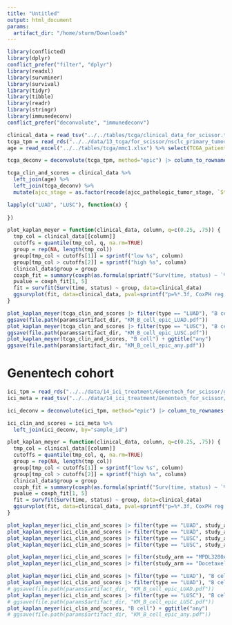 ```yaml
---
title: "Untitled"
output: html_document
params:
  artifact_dir: "/home/sturm/Downloads"
---
```


```r
library(conflicted)
library(dplyr)
conflict_prefer("filter", "dplyr")
library(readxl)
library(survminer)
library(survival)
library(tidyr)
library(tibble)
library(readr)
library(stringr)
library(immunedeconv)
conflict_prefer("deconvolute", "immunedeconv")
```

```r
clinical_data = read_tsv("../../tables/tcga/clinical_data_for_scissor.tsv")
tcga_tpm = read_rds("../../data/13_tcga/for_scissor/nsclc_primary_tumor.rds")
age = read_excel("../../tables/tcga/mmc1.xlsx") %>% select(TCGA_patient_barcode=bcr_patient_barcode, age=age_at_initial_pathologic_diagnosis)


```


```r
tcga_deconv = deconvolute(tcga_tpm, method="epic") |> column_to_rownames("cell_type") |> as.matrix() |> t() |> as_tibble(rownames="TCGA_patient_barcode")

tcga_clin_and_scores = clinical_data %>% 
  left_join(age) %>%
  left_join(tcga_deconv) %>%
  mutate(ajcc_stage = as.factor(recode(ajcc_pathologic_tumor_stage, `Stage IV` = 4, `Stage IIIA` = 3, `Stage IB` = 1, `Stage IA` = 1, `Stage I` = 1, `Stage II` = 2, `Stage IIA` = 2, `Stage IIB` = 2, `Stage III`= 3, `Stage IIIB` = 3, .default=NA_real_))) |> filter(time < 365 * 10)
```


```r


lapply(c("LUAD", "LUSC"), function(x) { 
 
})

```

```r
plot_kaplan_meyer = function(clinical_data, column, q=c(0.25, .75)) {
  tmp_col = clinical_data[[column]]
  cutoffs = quantile(tmp_col, q, na.rm=TRUE)
  group = rep(NA, length(tmp_col))
  group[tmp_col < cutoffs[1]] = sprintf("low %s", column)
  group[tmp_col > cutoffs[2]] = sprintf("high %s", column)
  clinical_data$group = group
  coxph_fit = summary(coxph(as.formula(sprintf("Surv(time, status) ~ `%s` + ajcc_stage + age", column)), data=clinical_data))$coefficients
  pvalue = coxph_fit[1, 5]
  fit = survfit(Surv(time, status) ~ group, data=clinical_data)
  ggsurvplot(fit, data=clinical_data, pval=sprintf("p=%*.3f, CoxPH reg.", 3, pvalue), risk.table = FALSE, xlab="time in days")
}

plot_kaplan_meyer(tcga_clin_and_scores |> filter(type == "LUAD"), "B cell") + ggtitle("LUAD")
ggsave(file.path(params$artifact_dir, "KM_B_cell_epic_LUAD.pdf"))
plot_kaplan_meyer(tcga_clin_and_scores |> filter(type == "LUSC"), "B cell") + ggtitle("LUSC")
ggsave(file.path(params$artifact_dir, "KM_B_cell_epic_LUSC.pdf"))
plot_kaplan_meyer(tcga_clin_and_scores, "B cell") + ggtitle("any")
ggsave(file.path(params$artifact_dir, "KM_B_cell_epic_any.pdf"))

```

# Genentech cohort
```r
ici_tpm = read_rds("../../data/14_ici_treatment/Genentech_for_scissor/genentech.rds")
ici_meta = read_tsv("../../data/14_ici_treatment/Genentech_for_scissor/genentech_clinical_data.tsv")
```

```r
ici_deconv = deconvolute(ici_tpm, method="epic") |> column_to_rownames("cell_type") |> as.matrix() |> t() |> as_tibble(rownames="sample_id")

ici_clin_and_scores = ici_meta %>% 
  left_join(ici_deconv, by="sample_id")
```

```r
plot_kaplan_meyer = function(clinical_data, column, q=c(0.25, .75)) {
  tmp_col = clinical_data[[column]]
  cutoffs = quantile(tmp_col, q, na.rm=TRUE)
  group = rep(NA, length(tmp_col))
  group[tmp_col < cutoffs[1]] = sprintf("low %s", column)
  group[tmp_col > cutoffs[2]] = sprintf("high %s", column)
  clinical_data$group = group
  coxph_fit = summary(coxph(as.formula(sprintf("Surv(time, status) ~ `%s`", column)), data=clinical_data))$coefficients
  pvalue = coxph_fit[1, 5]
  fit = survfit(Surv(time, status) ~ group, data=clinical_data)
  ggsurvplot(fit, data=clinical_data, pval=sprintf("p=%*.3f, CoxPH reg.", 3, pvalue), risk.table = FALSE, xlab="time in days")
}

plot_kaplan_meyer(ici_clin_and_scores |> filter(type == "LUAD", study_arm == "Docetaxel"), "B cell") + ggtitle("LUAD (chemo)")
plot_kaplan_meyer(ici_clin_and_scores |> filter(type == "LUAD", study_arm == "MPDL3280A"), "B cell") + ggtitle("LUAD (ICI)")
plot_kaplan_meyer(ici_clin_and_scores |> filter(type == "LUSC", study_arm == "Docetaxel"), "B cell") + ggtitle("LUSC (chemo)")
plot_kaplan_meyer(ici_clin_and_scores |> filter(type == "LUSC", study_arm == "MPDL3280A"), "B cell") + ggtitle("LUSC (ICI)")

plot_kaplan_meyer(ici_clin_and_scores |> filter(study_arm == "MPDL3280A"), "B cell") + ggtitle("any (ICI)")
plot_kaplan_meyer(ici_clin_and_scores |> filter(study_arm == "Docetaxel"), "B cell") + ggtitle("any (chemo)")

plot_kaplan_meyer(ici_clin_and_scores |> filter(type == "LUAD"), "B cell") + ggtitle("LUAD")
plot_kaplan_meyer(ici_clin_and_scores |> filter(type == "LUAD"), "B cell") + ggtitle("LUAD")
# ggsave(file.path(params$artifact_dir, "KM_B_cell_epic_LUAD.pdf"))
plot_kaplan_meyer(ici_clin_and_scores |> filter(type == "LUSC"), "B cell") + ggtitle("LUSC")
# ggsave(file.path(params$artifact_dir, "KM_B_cell_epic_LUSC.pdf"))
plot_kaplan_meyer(ici_clin_and_scores, "B cell") + ggtitle("any")
# ggsave(file.path(params$artifact_dir, "KM_B_cell_epic_any.pdf"))
```